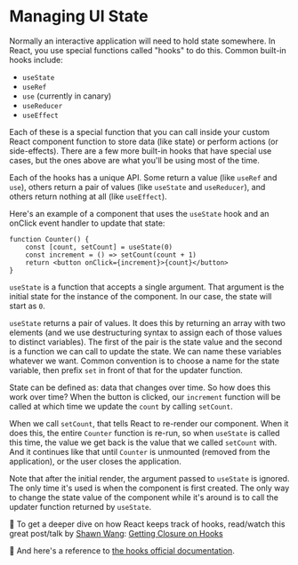 # Managing UI State

Normally an interactive application will need to hold state somewhere. In React,
you use special functions called "hooks" to do this. Common built-in hooks
include:

- `useState`
- `useRef`
- `use` (currently in canary)
- `useReducer`
- `useEffect`

Each of these is a special function that you can call inside your custom React
component function to store data (like state) or perform actions (or
side-effects). There are a few more built-in hooks that have special use cases,
but the ones above are what you'll be using most of the time.

Each of the hooks has a unique API. Some return a value (like `useRef` and
`use`), others return a pair of values (like `useState` and
`useReducer`), and others return nothing at all (like `useEffect`).

Here's an example of a component that uses the `useState` hook and an onClick
event handler to update that state:

```tsx
function Counter() {
	const [count, setCount] = useState(0)
	const increment = () => setCount(count + 1)
	return <button onClick={increment}>{count}</button>
}
```

`useState` is a function that accepts a single argument. That argument is
the initial state for the instance of the component. In our case, the state will
start as `0`.

`useState` returns a pair of values. It does this by returning an array
with two elements (and we use destructuring syntax to assign each of those
values to distinct variables). The first of the pair is the state value and the
second is a function we can call to update the state. We can name these
variables whatever we want. Common convention is to choose a name for the state
variable, then prefix `set` in front of that for the updater function.

State can be defined as: data that changes over time. So how does this work over
time? When the button is clicked, our `increment` function will be called at
which time we update the `count` by calling `setCount`.

When we call `setCount`, that tells React to re-render our component. When it
does this, the entire `Counter` function is re-run, so when `useState` is
called this time, the value we get back is the value that we called `setCount`
with. And it continues like that until `Counter` is unmounted (removed from the
application), or the user closes the application.

Note that after the initial render, the argument passed to `useState` is
ignored. The only time it's used is when the component is first created. The
only way to change the state value of the component while it's around is to
call the updater function returned by `useState`.

📜 To get a deeper dive on how React keeps track of hooks, read/watch this great
post/talk by [Shawn Wang](https://twitter.com/swyx):
[Getting Closure on Hooks](https://www.swyx.io/getting-closure-on-hooks/)

📜 And here's a reference to
[the hooks official documentation](https://reactjs.org/hooks).
